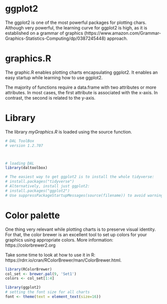 #  ggplot2
The ggplot2 is one of the most powerful packages for plotting chars.
Although very powerful, the learning curve for ggplot2 is high, as it is established on a grammar of graphics (https://www.amazon.com/Grammar-Graphics-Statistics-Computing/dp/0387245448) approach.

# graphics.R

The graphic.R enables plotting charts encapsulating ggplot2.
It enables an easy startup while learning how to use ggplot2. 

The majority of functions require a data.frame with two attributes or more attributes. In most cases, the first attribute is associated with the x-axis. In contrast, the second is related to the y-axis.

# Library
The library $myGraphics.R$ is loaded using the source function. 

```r
# DAL ToolBox
# version 1.2.707



# loading DAL
library(daltoolbox) 

# The easiest way to get ggplot2 is to install the whole tidyverse:
# install.packages("tidyverse")
# Alternatively, install just ggplot2:
# install.packages("ggplot2")
# Use suppressPackageStartupMessages(source(filename)) to avoid warning messages
```

# Color palette

One thing very relevant while plotting charts is to preserve visual identity. 
For that, the color brewer is an excellent tool to set up colors for your graphics using appropriate colors.
More information: https://colorbrewer2.org

Take some time to look at how to use it in R: https://rdrr.io/cran/RColorBrewer/man/ColorBrewer.html.

```r
library(RColorBrewer)
col_set <- brewer.pal(9, 'Set1')
colors <- col_set[1:4]
```

```r
library(ggplot2)
# setting the font size for all charts
font <- theme(text = element_text(size=16))
```

